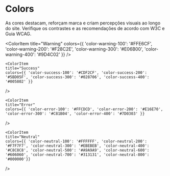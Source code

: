 
<Meta title="Styles/Colors" />

# Colors

<p>As cores destacam, reforçam marca e criam percepções visuais ao longo do site. Verifique os contrastes e as recomendações de acordo com W3C e Guia WCAG.</p>

<ColorPalette>
  <ColorItem
    title="Primary"
    colors={{ 'color-primary-100': '#EFF3FF', 'color-primary-200': '#636CC5', 'color-primary-300': '#0414A1', 'color-primary-400': '#343D88' }}
  />
  <ColorItem 
    title="Highlight"
    colors={{ 'color-highlight-100': '#FBF2C3', 'color-highlight-200': '#F3E081', 'color-highlight-300': '#FBDB33', 'color-highlight-400': '#CEAB31' }} 
  />

  <ColorItem 
    title="Warning"
    colors={{ 'color-warning-100': '#FFE6CF', 'color-warning-200': '#F28C2E', 'color-warning-300': '#E06B00', 'color-warning-400': '#9D4C02' }} 
  />

    <ColorItem 
    title="Success"
    colors={{ 'color-success-100': '#CDF2CF', 'color-success-200': '#5BD05F', 'color-success-300': '#028706', 'color-success-400': '#005802' }} 
  />

    <ColorItem 
    title="Error"
    colors={{ 'color-error-100': '#FFCDCD', 'color-error-200': '#E16E70', 'color-error-300': '#C81B04', 'color-error-400': '#7D0303' }} 
  />

    <ColorItem 
    title="Neutral"
    colors={{ 'color-neutral-100': '#FFFFFF', 'color-neutral-200': '#F7F7F7', 'color-neutral-300': '#EBEBEB', 'color-neutral-400': '#C8C8C8', 'color-neutral-500': '#A9A9A9', 'color-neutral-600': '#606060', 'color-neutral-700': '#313131', 'color-neutral-800': '#000000'}} 
  />

</ColorPalette>